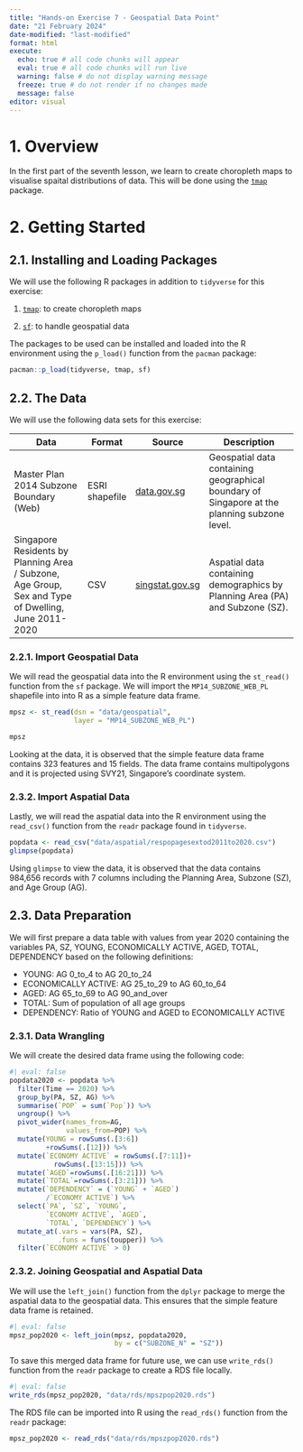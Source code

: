 ```yaml
---
title: "Hands-on Exercise 7 - Geospatial Data Point"
date: "21 February 2024"
date-modified: "last-modified"
format: html
execute: 
  echo: true # all code chunks will appear
  eval: true # all code chunks will run live
  warning: false # do not display warning message
  freeze: true # do not render if no changes made
  message: false
editor: visual
---
```


# 1. Overview

In the first part of the seventh lesson, we learn to create choropleth maps to visualise spaital distributions of data. This will be done using the [`tmap`](https://cran.r-project.org/web/packages/tmap/) package.

# 2. Getting Started

## 2.1. Installing and Loading Packages

We will use the following R packages in addition to `tidyverse` for this exercise:

1.  [`tmap`](https://cran.r-project.org/web/packages/tmap/): to create choropleth maps

2.  [`sf`](https://cran.r-project.org/web/packages/sf/): to handle geospatial data

The packages to be used can be installed and loaded into the R environment using the `p_load()` function from the `pacman` package:

```r
pacman::p_load(tidyverse, tmap, sf)
```

## 2.2. The Data

We will use the following data sets for this exercise:

| Data                                                                                                | Format         | Source                                                                                                                          | Description                                                                                  |
|----------------------|------------|-------------|--------------------------|
| Master Plan 2014 Subzone Boundary (Web)                                                             | ESRI shapefile | [data.gov.sg](https://beta.data.gov.sg/collections?query=Master%20Plan%202014%20Subzone%20Boundary%20(Web)&sort=Last%20updated) | Geospatial data containing geographical boundary of Singapore at the planning subzone level. |
| Singapore Residents by Planning Area / Subzone, Age Group, Sex and Type of Dwelling, June 2011-2020 | CSV            | [singstat.gov.sg](https://www.singstat.gov.sg/find-data/search-by-theme/population/geographic-distribution/latest-data)         | Aspatial data containing demographics by Planning Area (PA) and Subzone (SZ).                |

### 2.2.1. Import Geospatial Data

We will read the geospatial data into the R environment using the `st_read()` function from the `sf` package. We will import the `MP14_SUBZONE_WEB_PL` shapefile into into R as a simple feature data frame.

```r
mpsz <- st_read(dsn = "data/geospatial", 
                layer = "MP14_SUBZONE_WEB_PL")

mpsz
```

Looking at the data, it is observed that the simple feature data frame contains 323 features and 15 fields. The data frame contains multipolygons and it is projected using SVY21, Singapore's coordinate system.

### 2.3.2. Import Aspatial Data

Lastly, we will read the aspatial data into the R environment using the `read_csv()` function from the `readr` package found in `tidyverse`.

```r
popdata <- read_csv("data/aspatial/respopagesextod2011to2020.csv")
glimpse(popdata)
```

Using `glimpse` to view the data, it is observed that the data contains 984,656 records with 7 columns including the Planning Area, Subzone (SZ), and Age Group (AG).

## 2.3. Data Preparation

We will first prepare a data table with values from year 2020 containing the variables PA, SZ, YOUNG, ECONOMICALLY ACTIVE, AGED, TOTAL, DEPENDENCY based on the following definitions:

-   YOUNG: AG 0_to_4 to AG 20_to_24
-   ECONOMICALLY ACTIVE: AG 25_to_29 to AG 60_to_64
-   AGED: AG 65_to_69 to AG 90_and_over
-   TOTAL: Sum of population of all age groups
-   DEPENDENCY: Ratio of YOUNG and AGED to ECONOMICALLY ACTIVE

### 2.3.1. Data Wrangling

We will create the desired data frame using the following code:

```r
#| eval: false
popdata2020 <- popdata %>%
  filter(Time == 2020) %>%
  group_by(PA, SZ, AG) %>%
  summarise(`POP` = sum(`Pop`)) %>%
  ungroup() %>%
  pivot_wider(names_from=AG, 
              values_from=POP) %>%
  mutate(YOUNG = rowSums(.[3:6])
         +rowSums(.[12])) %>% 
  mutate(`ECONOMY ACTIVE` = rowSums(.[7:11])+ 
           rowSums(.[13:15])) %>%
  mutate(`AGED`=rowSums(.[16:21])) %>% 
  mutate(`TOTAL`=rowSums(.[3:21])) %>%  
  mutate(`DEPENDENCY` = (`YOUNG` + `AGED`)
         /`ECONOMY ACTIVE`) %>%
  select(`PA`, `SZ`, `YOUNG`, 
         `ECONOMY ACTIVE`, `AGED`, 
         `TOTAL`, `DEPENDENCY`) %>%
  mutate_at(.vars = vars(PA, SZ), 
            .funs = funs(toupper)) %>%
  filter(`ECONOMY ACTIVE` > 0)
```

### 2.3.2. Joining Geospatial and Aspatial Data

We will use the `left_join()` function from the `dplyr` package to merge the aspatial data to the geospatial data. This ensures that the simple feature data frame is retained.

```r
#| eval: false
mpsz_pop2020 <- left_join(mpsz, popdata2020,
                          by = c("SUBZONE_N" = "SZ"))
```

To save this merged data frame for future use, we can use `write_rds()` function from the `readr` package to create a RDS file locally.

```r
#| eval: false
write_rds(mpsz_pop2020, "data/rds/mpszpop2020.rds")
```

The RDS file can be imported into R using the `read_rds()` function from the `readr` package:

```r
mpsz_pop2020 <- read_rds("data/rds/mpszpop2020.rds")
```